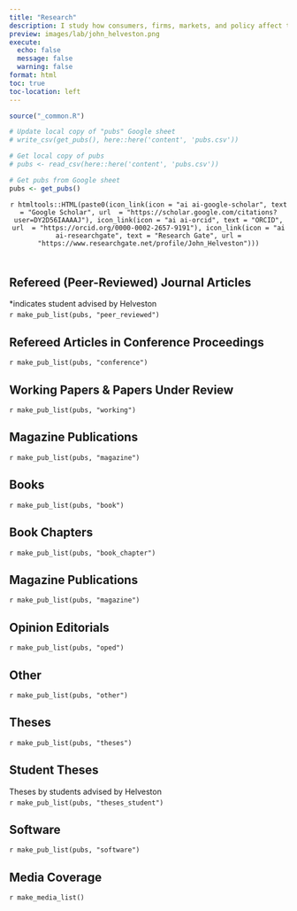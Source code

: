 ```yaml
---
title: "Research"
description: I study how consumers, firms, markets, and policy affect technological change, with a focus on accelerating the transition to low-carbon technologies like electric vehicles and renewable energy technologies. I have expertise in choice modeling, programming in R, and the global electric vehicle industry.
preview: images/lab/john_helveston.png
execute: 
  echo: false
  message: false
  warning: false
format: html 
toc: true
toc-location: left
---
```


<!-- Remove margin under list items -->

<style>
ol {
    margin-bottom: 5px;
}
p {
  margin: 5px 0 0 0;
}
</style>

```r
source("_common.R")

# Update local copy of "pubs" Google sheet
# write_csv(get_pubs(), here::here('content', 'pubs.csv'))

# Get local copy of pubs
# pubs <- read_csv(here::here('content', 'pubs.csv'))

# Get pubs from Google sheet
pubs <- get_pubs()
```

<center>

`r htmltools::HTML(paste0(icon_link(icon = "ai ai-google-scholar", text = "Google Scholar", url  = "https://scholar.google.com/citations?user=DY2D56IAAAAJ"), icon_link(icon = "ai ai-orcid", text = "ORCID", url  = "https://orcid.org/0000-0002-2657-9191"), icon_link(icon = "ai ai-researchgate", text = "Research Gate", url = "https://www.researchgate.net/profile/John_Helveston")))`

</center>

<br>

## Refereed (Peer-Reviewed) Journal Articles

<aside>*indicates student advised by Helveston</aside>

`r make_pub_list(pubs, "peer_reviewed")`

## Refereed Articles in Conference Proceedings

`r make_pub_list(pubs, "conference")`

## Working Papers & Papers Under Review

`r make_pub_list(pubs, "working")`

## Magazine Publications

`r make_pub_list(pubs, "magazine")`

## Books

`r make_pub_list(pubs, "book")`

## Book Chapters

`r make_pub_list(pubs, "book_chapter")`

## Magazine Publications

`r make_pub_list(pubs, "magazine")`

## Opinion Editorials

`r make_pub_list(pubs, "oped")`

## Other

`r make_pub_list(pubs, "other")`

## Theses

`r make_pub_list(pubs, "theses")`

## Student Theses

<aside>Theses by students advised by Helveston</aside>

`r make_pub_list(pubs, "theses_student")`

## Software

`r make_pub_list(pubs, "software")`

## Media Coverage

`r make_media_list()`
